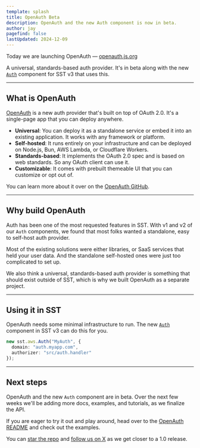 ```yaml
---
template: splash
title: OpenAuth Beta
description: OpenAuth and the new Auth component is now in beta.
author: jay
pagefind: false
lastUpdated: 2024-12-09
---
```



Today we are launching OpenAuth — [openauth.js.org](https://openauth.js.org/)

A universal, standards-based auth provider. It's in beta along with the new [`Auth`](/docs/component/aws/auth) component for SST v3 that uses this.

<YouTube id="mKKx8uXw5ak" posterQuality="high" />

---

## What is OpenAuth

[OpenAuth](https://openauth.js.org/) is a new auth provider that's built on top of OAuth 2.0. It's a single-page app that you can deploy anywhere.

 - **Universal**: You can deploy it as a standalone service or embed it into an existing application. It works with any framework or platform.
 - **Self-hosted**: It runs entirely on your infrastructure and can be deployed on Node.js, Bun, AWS Lambda, or Cloudflare Workers.
 - **Standards-based**: It implements the OAuth 2.0 spec and is based on web standards. So any OAuth client can use it.
 - **Customizable**: It comes with prebuilt themeable UI that you can customize or opt out of.

<YouTube id="SSjNUuQ06tk" posterQuality="high" />

You can learn more about it over on the [OpenAuth GitHub](https://github.com/toolbeam/openauth).

---

## Why  build OpenAuth

Auth has been one of the most requested features in SST. With v1 and v2 of our `Auth` components, we found that most folks wanted a standalone, easy to self-host auth provider.

Most of the existing solutions were either libraries, or SaaS services that held your user data. And the standalone self-hosted ones were just too complicated to set up.

We also think a universal, standards-based auth provider is something that should exist outside of SST, which is why we built OpenAuth as a separate project.

---

## Using it in SST

OpenAuth needs some minimal infrastructure to run. The new [`Auth`](/docs/component/aws/auth) component in SST v3 can do this for you.

```ts title="sst.config.ts"
new sst.aws.Auth("MyAuth", {
  domain: "auth.myapp.com",
  authorizer: "src/auth.handler"
});
```

---

## Next steps

OpenAuth and the new `Auth` component are in beta. Over the next few weeks we'll be adding more docs, examples, and tutorials, as we finalize the API.

If you are eager to try it out and play around, head over to the [OpenAuth README](https://github.com/toolbeam/openauth) and check out the examples.

You can [star the repo](https://github.com/toolbeam/openauth) and [follow us on X](https://x.com/SST_dev) as we get closer to a 1.0 release.
